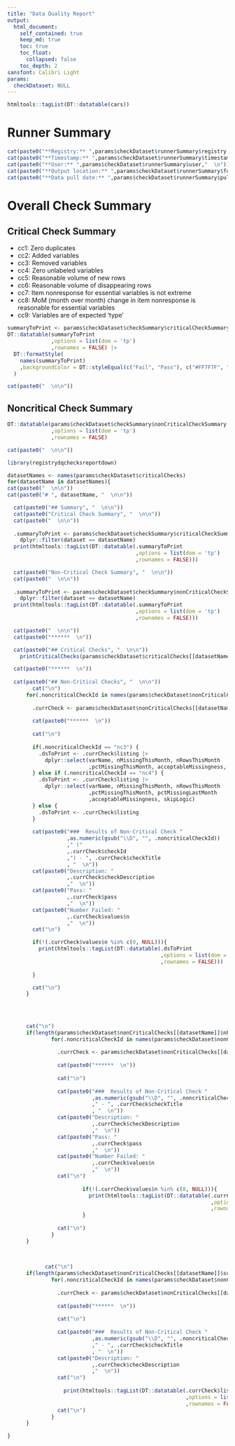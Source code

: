 ```yaml
---
title: "Data Quality Report"
output:
  html_document:
    self_contained: true
    keep_md: true
    toc: true
    toc_float:
      collapsed: false
    toc_depth: 2
sansfont: Calibri Light
params:
  checkDataset: NULL
---
```


```r
htmltools::tagList(DT::datatable(cars))
```

# Runner Summary

```r
cat(paste0("**Registry:** ",params$checkDataset$runnerSummary$registry,"  \n"))
cat(paste0("**Timestamp:** ",params$checkDataset$runnerSummary$timestamp,"  \n"))
cat(paste0("**User:** ",params$checkDataset$runnerSummary$user,"  \n"))
cat(paste0("**Output location:** ",params$checkDataset$runnerSummary$folderLoc,"  \n"))
cat(paste0("**Data pull date:** ",params$checkDataset$runnerSummary$pullDate,"  \n"))
```

# Overall Check Summary

## Critical Check Summary

* cc1: Zero duplicates
* cc2: Added variables
* cc3: Removed variables
* cc4: Zero unlabeled variables
* cc5: Reasonable volume of new rows
* cc6: Reasonable volume of disappearing rows
* cc7: Item nonresponse for essential variables is not extreme
* cc8: MoM (month over month) change in item nonresponse is reasonable for essential variables
* cc9: Variables are of expected ‘type’

```r
summaryToPrint <- params$checkDataset$checkSummary$criticalCheckSummary
DT::datatable(summaryToPrint
              ,options = list(dom = 'tp')
              ,rownames = FALSE) |>
  DT::formatStyle(
    names(summaryToPrint)
    ,backgroundColor = DT::styleEqual(c("Fail", "Pass"), c("#FF7F7F", "#D1FFBD"))
  )

cat(paste0("  \n\n"))
```

## Noncritical Check Summary

```r
DT::datatable(params$checkDataset$checkSummary$nonCriticalCheckSummary
              ,options = list(dom = 'tp')
              ,rownames = FALSE)

cat(paste0("  \n\n"))

```

```r
library(registrydqchecksreportdown)

datasetNames <- names(params$checkDataset$criticalChecks)
for(datasetName in datasetNames){
cat(paste0("  \n\n"))
cat(paste0("# ", datasetName, "  \n\n"))

  cat(paste0("## Summary", "  \n\n"))
  cat(paste0("Critical Check Summary", "  \n\n"))
  cat(paste0("  \n\n"))
  
  .summaryToPrint <- params$checkDataset$checkSummary$criticalCheckSummary |>
    dplyr::filter(dataset == datasetName)
  print(htmltools::tagList(DT::datatable(.summaryToPrint
                                         ,options = list(dom = 'tp')
                                         ,rownames = FALSE)))

  cat(paste0("Non-Critical Check Summary", "  \n\n"))
  cat(paste0("  \n\n"))
  
  .summaryToPrint <- params$checkDataset$checkSummary$nonCriticalCheckSummary |>
    dplyr::filter(dataset == datasetName)
  print(htmltools::tagList(DT::datatable(.summaryToPrint
                                         ,options = list(dom = 'tp')
                                         ,rownames = FALSE)))

  cat(paste0("  \n\n"))
  cat(paste0("******  \n"))

  cat(paste0("## Critical Checks", "  \n\n"))
    printCriticalChecks(params$checkDataset$criticalChecks[[datasetName]])

  cat(paste0("******  \n"))
    
  cat(paste0("## Non-Critical Checks", "  \n\n"))
        cat("\n")
      for(.noncriticalCheckId in names(params$checkDataset$nonCriticalChecks[[datasetName]]$codebookChecks)){
        
        .currCheck <- params$checkDataset$nonCriticalChecks[[datasetName]]$codebookChecks[[.noncriticalCheckId]]
        
        cat(paste0("******  \n"))
        
        cat("\n")
        
        if(.noncriticalCheckId == "nc3") {
          .dsToPrint <- .currCheck$listing |>
            dplyr::select(varName, nMissingThisMonth, nRowsThisMonth
                          ,pctMissingThisMonth, acceptableMissingness, skipLogic)
        } else if (.noncriticalCheckId == "nc4") {
          .dsToPrint <- .currCheck$listing |>
            dplyr::select(varName, nMissingThisMonth, nRowsThisMonth
                          ,pctMissingThisMonth, pctMissingLastMonth
                          ,acceptableMissingness, skipLogic)
        } else {
          .dsToPrint <- .currCheck$listing
        }
    
        cat(paste0("###  Results of Non-Critical Check "
                   ,as.numeric(gsub("\\D", "", .noncriticalCheckId))
                   ," ("
                   ,.currCheck$checkId
                   ,") - ", .currCheck$checkTitle
                   , "  \n"))
        cat(paste0("Description: "
                   ,.currCheck$checkDescription
                   ,"  \n"))
        cat(paste0("Pass: "
                   ,.currCheck$pass
                   ,"  \n"))
        cat(paste0("Number Failed: "
                   ,.currCheck$values$n
                   ,"  \n"))
        cat("\n")

        if(!(.currCheck$values$n %in% c(0, NULL))){
          print(htmltools::tagList(DT::datatable(.dsToPrint
                                                 ,options = list(dom = 'tp')
                                                 ,rownames = FALSE)))
          
        }

        cat("\n")
      }

        
        
        
      cat("\n")
      if(length(params$checkDataset$nonCriticalChecks[[datasetName]]$nPctList) > 0){
              for(.noncriticalCheckId in names(params$checkDataset$nonCriticalChecks[[datasetName]]$nPctList)){
        
                .currCheck <- params$checkDataset$nonCriticalChecks[[datasetName]]$nPctList[[.noncriticalCheckId]]
                
                cat(paste0("******  \n"))
                
                cat("\n")
            
                cat(paste0("###  Results of Non-Critical Check "
                           ,as.numeric(gsub("\\D", "", .noncriticalCheckId))
                           ," - ", .currCheck$checkTitle
                           , "  \n"))
                cat(paste0("Description: "
                           ,.currCheck$checkDescription
                           ,"  \n"))
                cat(paste0("Pass: "
                           ,.currCheck$pass
                           ,"  \n"))
                cat(paste0("Number Failed: "
                           ,.currCheck$values$n
                           ,"  \n"))
                cat("\n")
            
                        if(!(.currCheck$values$n %in% c(0, NULL))){
                          print(htmltools::tagList(DT::datatable(.currCheck$listing
                                                                 ,options = list(dom = 'tp')
                                                                 ,rownames = FALSE)))
                        }
        
                cat("\n")
              }
      }

      
      
            cat("\n")
      if(length(params$checkDataset$nonCriticalChecks[[datasetName]]$summaryStats) > 0){
              for(.noncriticalCheckId in names(params$checkDataset$nonCriticalChecks[[datasetName]]$summaryStats)){
        
                .currCheck <- params$checkDataset$nonCriticalChecks[[datasetName]]$summaryStats[[.noncriticalCheckId]]
                
                cat(paste0("******  \n"))
                
                cat("\n")
            
                cat(paste0("###  Results of Non-Critical Check "
                           ,as.numeric(gsub("\\D", "", .noncriticalCheckId))
                           ," - ", .currCheck$checkTitle
                           , "  \n"))
                cat(paste0("Description: "
                           ,.currCheck$checkDescription
                           ,"  \n"))
                cat("\n")
            
                  print(htmltools::tagList(DT::datatable(.currCheck$listing
                                                         ,options = list(dom = 'tp',pageLength = 1000)
                                                         ,rownames = FALSE)))
                cat("\n")
              }
      }

}
```
